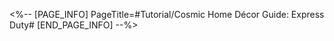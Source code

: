 <%-- [PAGE_INFO]
PageTitle=#Tutorial/Cosmic Home Décor Guide: Express Duty#
[END_PAGE_INFO] --%>
{{Tutorial
|sort      = 819201
|title     = Cosmic Home Décor Guide: Express Duty
|subtitle  = 
|type      = 
|about     = 
|image1    = Tutorial Cosmic Home Décor Guide Express Duty 1.png{{subst:void|<!--$UPLOAD:<<SpriteOutput/TutorialPic/TutorialPage_819401.png>-<Tutorial Cosmic Home Décor Guide Express Duty 1.png>-<Tutorial Files>>-->}}
|text1     = Select an Action Card, progress your duty schedule, raise your members' {{Color|h|nobold=1|Duty Level}}, and submit your Duty Reports at the {{Color|h|nobold=1|Dinner Meeting}} to gain {{Color|h|nobold=1|Express Funds}} when the day ends!
|image2    = Tutorial Cosmic Home Décor Guide Express Duty 2.png{{subst:void|<!--$UPLOAD:<<SpriteOutput/TutorialPic/TutorialPage_819402.png>-<Tutorial Cosmic Home Décor Guide Express Duty 2.png>-<Tutorial Files>>-->}}
|text2     = Different Action Cards entail varying workloads. After selecting an Action Card, the schedule will advance by a set number of steps to reach the corresponding tile.
|image3    = Tutorial Cosmic Home Décor Guide Express Duty 3.png{{subst:void|<!--$UPLOAD:<<SpriteOutput/TutorialPic/TutorialPage_819403.png>-<Tutorial Cosmic Home Décor Guide Express Duty 3.png>-<Tutorial Files>>-->}}
|text3     = An effect will be triggered based on the tile you stop on. When selecting Action Cards, do your best to end up on advantageous tiles.
|image4    = Tutorial Cosmic Home Décor Guide Express Duty 4.png{{subst:void|<!--$UPLOAD:<<SpriteOutput/TutorialPic/TutorialPage_819404.png>-<Tutorial Cosmic Home Décor Guide Express Duty 4.png>-<Tutorial Files>>-->}}
|text4     = {{Color|h|nobold=1|Dinner Meetings}} will be held periodically in the schedule, and you can gain a large amount of {{Color|h|nobold=1|Express Funds}} based on your report results. Treat that as your main goal.
}}